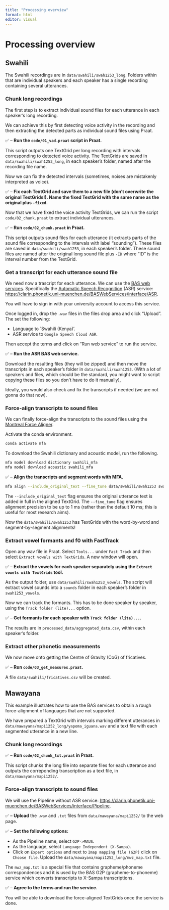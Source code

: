 ```yaml
---
title: "Processing overview"
format: html
editor: visual
---
```


# Processing overview

## Swahili

The Swahili recordings are in `data/swahili/swah1253_long`. Folders within that are individual speakers and each speaker has a single recording containing several utterances.

### Chunk long recordings

The first step is to extract individual sound files for each utterance in each speaker's long recording.

We can achieve this by first detecting voice activity in the recording and then extracting the detected parts as individual sound files using Praat.

✅ -- **Run the `code/01_vad.praat` script in Praat.**

This script outputs one TextGrid per long recording with intervals corresponding to detected voice activity. The TextGrids are saved in `data/swahili/swah1253_long`, in each speaker's folder, named after the recording file name.

Now we can fix the detected intervals (sometimes, noises are mistakenly interpreted as voice).

✅ -- **Fix each TextGrid and save them to a new file (don't overwrite the original TextGrids!). Name the fixed TextGrid with the same name as the original plus `-fixed`.**

Now that we have fixed the voice activity TextGrids, we can run the script `code/02_chunk.praat` to extract individual utterances.

✅ -- **Run `code/02_chunk.praat` in Praat.**

This script outputs sound files for each utterance (it extracts parts of the sound file corresponding to the intervals with label "sounding"). These files are saved in `data/swahili/swah1253`, in each speaker's folder. These sound files are named after the original long sound file plus `-ID` where "ID" is the interval number from the TextGrid.

### Get a transcript for each utterance sound file

We need now a trascript for each utterance. We can use the [BAS web services](https://clarin.phonetik.uni-muenchen.de/BASWebServices/interface). Specifically the [Automatic Speech Recognition](https://clarin.phonetik.uni-muenchen.de/BASWebServices/interface/ASR) (ASR) service: <https://clarin.phonetik.uni-muenchen.de/BASWebServices/interface/ASR>.

You will have to sign in with your university account to access this service.

Once logged in, drop the `.wav` files in the files drop area and click "Upload". The set the following:

-   Language to \`Swahili (Kenya)'.
-   ASR service to `Google Speech Cloud ASR`.

Then accept the terms and click on "Run web service" to run the service.

✅ -- **Run the ASR BAS web service.**

Download the resulting files (they will be zipped) and then move the transcripts in each speaker's folder in `data/swahili/swah1253`. (With a lot of speakers and files, which should be the standard, you might want to script copying these files so you don't have to do it manually),

Ideally, you would also check and fix the transcripts if needed (we are not gonna do that now).

### Force-align transcripts to sound files

We can finally force-align the transcripts to the sound files using the [Montreal Force Aligner](https://montreal-forced-aligner.readthedocs.io/en/latest/index.html).

Activate the conda environment.

``` bash
conda activate mfa
```

To download the Swahili dictionary and acoustic model, run the following.

``` bash
mfa model download dictionary swahili_mfa
mfa model download acoustic swahili_mfa
```

✅ -- **Align the transcripts and segment words with MFA.**

``` bash
mfa align --include_original_text --fine_tune data/swahili/swah1253 swahili_mfa swahili_mfa data/swahili/swah1253
```

The `--include_original_text` flag ensures the original utterance text is added in full in the aligned TextGrid. The `--fine_tune` flag ensures alignment precision to be up to 1 ms (rather than the default 10 ms; this is useful for most research aims).

Now the `data/swahili/swah1253` has TextGrids with the word-by-word and segment-by-segment alignments!

### Extract vowel formants and f0 with FastTrack

Open any wav file in Praat. Select `Tools...` under `Fast Track` and then select `Extract vowels with TextGrids`. A new window will open.

✅ -- **Extract the vowels for each speaker separately using the `Extract vowels with TextGrids` tool.**

As the output folder, use `data/swahili/swah1253_vowels`. The script will extract vowel sounds into a `sounds` folder in each speaker's folder in `swah1253_vowels`.

Now we can track the formants. This has to be done speaker by speaker, using the `Track folder (lite)...` option.

✅ -- **Get formants for each speaker with `Track folder (lite)...`.**

The results are in `processed_data/aggregated_data.csv`, within each speaker's folder.

### Extract other phonetic measurements

We now move onto getting the Centre of Gravity (CoG) of fricatives.

✅ -- **Run `code/03_get_measures.praat`.**

A file `data/swahili/fricatives.csv` will be created.

## Mawayana

This example illustrates how to use the BAS services to obtain a rough force-alignment of languages that are not supported.

We have prepared a TextGrid with intervals marking different utterances in `data/mawayana/mapi1252_long/yapoma_iguana.wav` and a text file with each segmented utterance in a new line.

### Chunk long recordings

✅ -- **Run `code/02_chunk_txt.praat` in Praat.**

This script chunks the long file into separate files for each utterance and outputs the correponding transcription as a text file, in `data/mawayana/mapi1252/`.

### Force-align transcripts to sound files

We will use the Pipeline without ASR service: <https://clarin.phonetik.uni-muenchen.de/BASWebServices/interface/Pipeline>.

✅ -- **Upload** the `.wav` and `.txt` files from `data/mawayana/mapi1252/` to the web page.

✅ -- **Set the following options:**

-   As the Pipeline name, select `G2P->MAUS`.
-   As the language, select `Language Independent (X-Sampa)`.
-   Click on `Expert options` and next to `Imap mapping file (G2P)` click on `Choose file`. Upload the `data/mawayana/mapi1252_long/mwz_map.txt` file.

The `mwz_map.txt` is a special file that contains grapheme/phoneme correspondences and it is used by the BAS G2P (grapheme-to-phoneme) service which converts transcripts to X-Sampa transcriptions.

✅ -- **Agree to the terms and run the service.**

You will be able to download the force-aligned TextGrids once the service is done.

